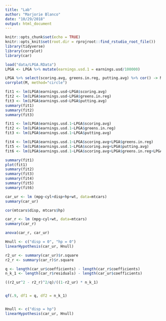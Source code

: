 ```yaml
---
title: "Lab"
author: "Marjorie Blanco"
date: "10/29/2018"
output: html_document
---
```


```r
knitr::opts_chunk$set(echo = TRUE)
knitr::opts_knit$set(root.dir = rprojroot::find_rstudio_root_file())
library(tidyverse)
library(corrplot)
library(car)
```

```r
load("data/LPGA.RData")
LPGA <- LPGA %>% mutate(earnings.usd.1 = earnings.usd/100000)
```

```r
LPGA %>% select(scoring.avg, greens.in.reg, putting.avg) %>% cor() -> M
corrplot(M, method="circle")

fit1 <- lm(LPGA$earnings.usd~LPGA$scoring.avg)
fit2 <- lm(LPGA$earnings.usd~LPGA$greens.in.reg)
fit3 <- lm(LPGA$earnings.usd~LPGA$putting.avg)
summary(fit1)
summary(fit2)
summary(fit3)

fit1 <- lm(LPGA$earnings.usd.1~LPGA$scoring.avg)
fit2 <- lm(LPGA$earnings.usd.1~LPGA$greens.in.reg)
fit3 <- lm(LPGA$earnings.usd.1~LPGA$putting.avg)

fit4 <- lm(LPGA$earnings.usd.1~LPGA$scoring.avg+LPGA$greens.in.reg)
fit5 <- lm(LPGA$earnings.usd.1~LPGA$scoring.avg+LPGA$putting.avg)
fit6 <- lm(LPGA$earnings.usd.1~LPGA$scoring.avg+LPGA$greens.in.reg+LPGA$putting.avg)

summary(fit1)
plot(fit1)
summary(fit2)
summary(fit3)
summary(fit4)
summary(fit5)
summary(fit6)
```

```r
car_ur <- lm (mpg~cyl+disp+hp+wt, data=mtcars)
summary(car_ur)

cor(mtcars$disp, mtcars$hp)

car_r <- lm (mpg~cyl+wt, data=mtcars)
summary(car_r)

anova(car_r, car_ur)

Hnull <- c("disp = 0", "hp = 0")
linearHypothesis(car_ur, Hnull)

r2_ur <- summary(car_ur)$r.square
r2_r <- summary(car_r)$r.square

q <- length(car_ur$coefficients) - length(car_r$coefficients)
n_k_1 <- length(car_r$residuals) - length(car_ur$coefficients) 

((r2_ur^2 - r2_r)^2/q)/((1-r2_ur) * n_k_1)


qf(.9, df1 = q, df2 = n_k_1)


Hnull <- c("disp = hp")
linearHypothesis(car_ur, Hnull)
```


